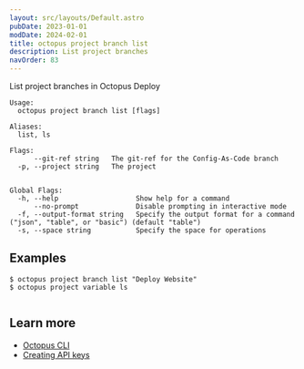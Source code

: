```yaml
---
layout: src/layouts/Default.astro
pubDate: 2023-01-01
modDate: 2024-02-01
title: octopus project branch list
description: List project branches
navOrder: 83
---
```


List project branches in Octopus Deploy

```
Usage:
  octopus project branch list [flags]

Aliases:
  list, ls

Flags:
      --git-ref string   The git-ref for the Config-As-Code branch
  -p, --project string   The project


Global Flags:
  -h, --help                   Show help for a command
      --no-prompt              Disable prompting in interactive mode
  -f, --output-format string   Specify the output format for a command ("json", "table", or "basic") (default "table")
  -s, --space string           Specify the space for operations

```

## Examples

<SamplesInstance />

```
$ octopus project branch list "Deploy Website"
$ octopus project variable ls


```

## Learn more

- [Octopus CLI](/docs/octopus-rest-api/cli)
- [Creating API keys](/docs/octopus-rest-api/how-to-create-an-api-key)
